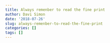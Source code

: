 ```yaml
---
title: Always remenber to read the fine print
author: Davi Simon
date: '2018-07-26'
slug: always-remenber-to-read-the-fine-print
categories: []
tags: []
---
```


